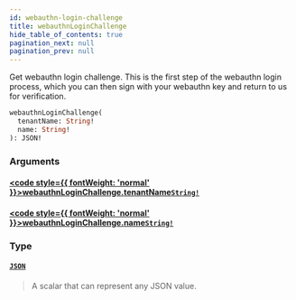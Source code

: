 ```yaml
---
id: webauthn-login-challenge
title: webauthnLoginChallenge
hide_table_of_contents: true
pagination_next: null
pagination_prev: null
---
```








Get webauthn login challenge. This is the first step of the webauthn login process,
which you can then sign with your webauthn key and return to us for verification.

```graphql
webauthnLoginChallenge(
  tenantName: String!
  name: String!
): JSON!
```


### Arguments

#### [<code style={{ fontWeight: 'normal' }}>webauthnLoginChallenge.<b>tenantName</b></code>](#)<Bullet />[`String!`](/scalars/string) <Badge class="secondary" text="non-null"/> <Badge class="secondary" text="scalar"/>
> 
> 

#### [<code style={{ fontWeight: 'normal' }}>webauthnLoginChallenge.<b>name</b></code>](#)<Bullet />[`String!`](/scalars/string) <Badge class="secondary" text="non-null"/> <Badge class="secondary" text="scalar"/>
> 
> 

### Type

#### [`JSON`](/scalars/json) <Badge class="secondary" text="scalar"/>
> A scalar that can represent any JSON value.
> 





